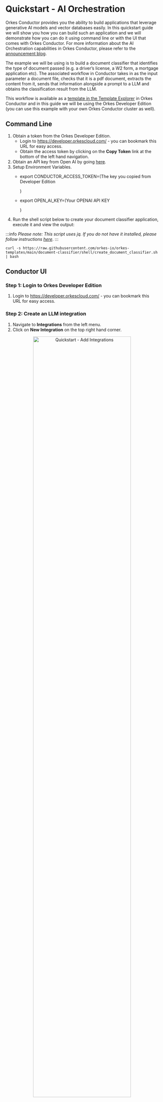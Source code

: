 # Quickstart - AI Orchestration

Orkes Conductor provides you the ability to build applications that leverage generative AI models and vector databases easily. In this quickstart guide we will show you how you can build such an application and we will demonstrate how you can do it using command line or with the UI that comes with Orkes Conductor. For more information about the AI Orchestration capabilities in Orkes Conductor, please refer to the [announcement blog](https://orkes.io/blog/introducing-ai-orchestration-and-human-task-in-orkes-conductor/).

The example we will be using is to build a document classifier that identifies the type of document passed (e.g. a driver’s license, a W2 form, a mortgage application etc). The associated workflow in Conductor takes in as the input parameter a document file, checks that it is a pdf document, extracts the content from it, sends that information alongside a prompt to a LLM and obtains the classification result from the LLM.

This workflow is available as a [template in the Template Explorer](https://orkes.io/content/templates/document-classifier) in Orkes Conductor and in this guide we will be using the Orkes Developer Edition (you can use this example with your own Orkes Conductor cluster as well).

## Command Line

1. Obtain a token from the Orkes Developer Edition.
   - Login to https://developer.orkescloud.com/ - you can bookmark this URL for easy access.
   - Obtain the access token by clicking on the **Copy Token** link at the bottom of the left hand navigation.
2. Obtain an API key from Open AI by going [here](https://platform.openai.com/account/api-keys).
3. Setup Environment Variables.
   - export CONDUCTOR_ACCESS_TOKEN=(The key you copied from Developer Edition

     )
   - export OPEN_AI_KEY=(Your OPENAI API KEY

     )
4. Run the shell script below to create your document classifier application, execute it and view the output:

:::info
_Please note: This script uses jq. If you do not have it installed, please follow instructions [here](https://jqlang.github.io/jq/download/)_.
:::

```shell
curl -s https://raw.githubusercontent.com/orkes-io/orkes-templates/main/document-classifier/shell/create_document_classifier.sh | bash
```

## Conductor UI

### Step 1: Login to Orkes Developer Edition

1. Login to https://developer.orkescloud.com/ - you can bookmark this URL for easy access.

### Step 2: Create an LLM integration

1. Navigate to **Integrations** from the left menu.
2. Click on **New Integration** on the top right hand corner.

<p align="center">
  <img
    src="/content/img/quickstart-add-integrations.png"
    alt="Quickstart - Add Integrations"
    width="80%"
    height="auto"
  ></img>
</p>

3. Click on the **Add** button for the **Open AI** integration.

<p align="center">
  <img
    src="/content/img/quickstart-new-integration.png"
    alt="Quickstart - New Integrations"
    width="60%"
    height="auto"
  ></img>
</p>

4. Provide a name and description for the integration in addition to the Open AI API key which you can obtain from [here](https://platform.openai.com/account/api-keys).
5. In the integrations listings page, click on the **+** icon for the integration you just created to add a model.
6. Click on **Add New Model**.

<p align="center">
  <img
    src="/content/img/quickstart-empyt-model.png"
    alt="Empty model while adding integrations"
    width="50%"
    height="auto"
  ></img>
</p>

7. Enter **gpt-3.5-turbo** as the model name and provide a description. Note: in this example we are using **gpt-3.5-turbo**, but you can choose to use other models from Open AI.

<p align="center">
  <img
    src="/content/img/quickstart-add-integration-model.png"
    alt="Adding models to integration"
    width="80%"
    height="auto"
  ></img>
</p>

### Step 3: Create an AI Prompt

1. Navigate to **Definitions** > **AI Prompts** from the left menu.
2. Click on **Add AI Prompt** in the top right corner.
3. Provide a name in the **Prompt Name** field.
4. In the **Model(s)** field, select the model that was integrated in the previous step.
5. Provide a **Description** for your prompt.
6. Enter the text below to the **Prompt Template** field. Note: You can change this to fine tune the response from the LLM.

> We have a document that was scanned using OCR. You need to classify the document based on the provided OCR content. The document could be one of these: W2, Drivers License, Paystub, Employment Verification Letter, Mortgage Application. If the provided content does not match with any of those documents, you must reply NO_MATCH. Here is the content of a document that was scanned using OCR: \n\n `${text}` \n\n Your response:

<p align="center">
  <img
    src="/content/img/quickstart-ai-prompts.png"
    alt="Adding AI Prompts"
    width="60%"
    height="auto"
  ></img>
</p>

7. Click **Save** on top right corner and then **Close**.

### Step 4: Export & configure document classification workflow from the Template Explorer

1. Navigate to **Template Explorer** from the left menu.
2. Click on the **Import** button for the **Document Classifier** template.

<p align="center">
  <img
    src="/content/img/quickstart-document-classifier.png"
    alt="Document Classifier"
    width="80%"
    height="auto"
  ></img>
</p>

:::tip
Append a string to the provided name so that your workflow name does not conflict with other workflows.
:::

3. In the workflow definition page scroll down to the **classify_using_llm task** and click on it.

<p align="center">
  <img
    src="/content/img/quickstart-classify-using-llm.png"
    alt="Classify using LLM task"
    width="70%"
    height="auto"
  ></img>
</p>

4. On the right hand side configurations pane: Select the **LLM provider** and the associated **Model** that was setup in the previous step.
5. Select the **Prompt template** that was created in the earlier step.

<p align="center">
  <img
    src="/content/img/quickstart-example.png"
    alt="LLM Provider & Model"
    width="70%"
    height="auto"
  ></img>
</p>

6. Select **Save** > **Confirm**.

### Step 5: Test the workflow

1. Click on **Run Workflow** on the left menu.
2. Provide name of the workflow definition you had created earlier for the **Workflow name**.
3. Provide the below value (or the URL of a text based pdf file you wish to use) for the **Input params**:

```json
{
  "document_url": "https://image-processing-orkes.s3.amazonaws.com/test-w2-form-full-text.pdf"
}
```

4. Click **Run Workflow**.

:::info
You are now running this workflow using your user identity. The next section will show how to run this from an external application (e.g. CLI) using application level identity credentials
:::

5. The workflow execution link will be shown at the top of the page. Click on it.
6. View the output by going to the **Workflow Input/Output** tab in the workflow execution view.

### Step 6: Call the workflow externally (e.g. from the CLI, from another application)

#### Create Application Key

1. Navigate to **Access Control > Applications** from the left menu.
2. Click on **Create Application** button on top right corner.
3. Enter a name for application and select **Save**.
4. Enable _Worker_, _Metadata API_, and _Application_ API permissions.
5. Click **Create Access Key** to create the _KEY_ and _SECRET_. A dialog box opens with the newly generated Key and Secret.

:::info
Important: Copy and store the secret in a safe location, as it is displayed only once.
:::

6. In the **Permissionss** section, click on **Add permission**:
   - Select the **Workflow** tab and search for the name of the workflow you had created earlier. Select the workflow name and turn on the **READ** and **Execute** button.
   - Select the **Integrations** tab and search for the Open AI model integrations you had created earlier. Select the model integration name and turn on the **READ** and **Execute** button.
   - Select the **Prompts** tab and search for the AI Prompt Template you had created earlier. Select the Prompt name and turn on the **READ** and **Execute** button.
   - Click **Add Permission**. This will provide the application the required permissions to execute and observe the workflow execution.

<p align="center">
  <img
    src="/content/img/quickstart-give-permission.png"
    alt="Providing Access"
    width="70%"
    height="auto"
  ></img>
</p>

#### Invoke workflow from CLI

1. Obtain the JWT access token from the key and secret obtained from the earlier step by running the curl command below. Note down the value of the JWT token that is returned to use in the next step.

```shell
curl -s -X 'POST' \
  'https://developer.orkescloud.com/api/token' \
  -H 'accept: application/json' \
  -H 'Content-Type: application/json' \
  -d '{
  "keyId": "<YOUR_KEY>",
  "keySecret": "YOUR_SECRET"
}'
```

2. Invoke the workflow from CLI by running the curl command below. Make sure to add the JWT token obtained in the previous step as well as replace the placeholder with the name of your workflow. You can also replace the **document_url** with a different one that you wish to use.

```shell
curl -s -X 'POST' \
'https://developer.orkescloud.com/api/workflow/<WORKFLOW_NAME>?priority=0' \
 -H 'accept: text/plain' \
 -H 'X-Authorization: <YOUR_JWT_TOKEN>' \
 -H 'Content-Type: application/json' \
 -d '{
 "document_url": "https://image-processing-orkes.s3.amazonaws.com/test-w2-form2.pdf"
}'
```

The command will return a workflow id. Note it down for use in the next step.

3. Get the status and output of the workflow execution by running the curl command below. Make sure to add the JWT token obtained in the earlier step as well as replace the placeholder with the id of your workflow execution.

```shell
curl -s -X 'GET' \
'https://developer.orkescloud.com/api/workflow/<WORKFLOW_EXECUTION_ID>/status?includeOutput=true&includeVariables=false' \
 -H 'accept: */*' \
 -H 'X-Authorization: <YOUR_JWT_TOKEN>'
```

This output will contain the result of the document classification (e.g. ‘W2’).

:::tip
You can pipe the output of above to the command below (requires [installing of jq](https://jqlang.github.io/jq/download/)) to directly capture the result:
``jq -r '.output.result'`
:::

4. You can view the execution visually by going to the Conductor UI and searching for it or directly via the URL below (make sure to replace the placeholder with your workflow execution id).

```json
https://developer.orkescloud.com/execution/<WORKFLOW_EXECUTION_ID>
```
